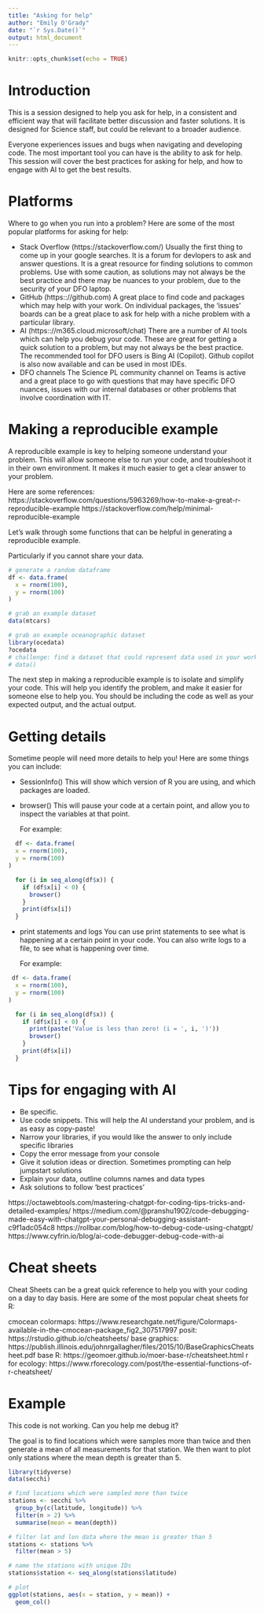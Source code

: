 ```yaml
---
title: "Asking for help"
author: "Emily O'Grady"
date: "`r Sys.Date()`"
output: html_document
---
```


```r
knitr::opts_chunk$set(echo = TRUE)
```

# Introduction
This is a session designed to help you ask for help, in a consistent and efficient way that
will facilitate better discussion and faster solutions. It is designed for Science
staff, but could be relevant to a broader audience. 

Everyone experiences issues and bugs when navigating and developing code. The most 
important tool you can have is the ability to ask for help. This session will cover
the best practices for asking for help, and how to engage with AI to get the best
results.

# Platforms

Where to go when you run into a problem? Here are some of the most popular platforms
for asking for help:

- Stack Overflow (https://stackoverflow.com/)
  Usually the first thing to come up in your google searches. It is a forum for devlopers to ask
  and answer questions. It is a great resource for finding solutions to common problems.
  Use with some caution, as solutions may not always be the best practice and there may be nuances 
  to your problem, due to the security of your DFO laptop.
- GitHub (https:://github.com)
  A great place to find code and packages which may help with your work. On 
  individual packages, the 'issues' boards can be a great place to ask for
  help with a niche problem with a particular library.
- AI (https:://m365.cloud.microsoft/chat)
  There are a number of AI tools which can help you debug your code. These are
  great for getting a quick solution to a problem, but may not always be the best
  practice. The recommended tool for DFO users is Bing AI (Copilot). Github copilot
  is also now available and can be used in most IDEs. 
- DFO channels
  The Science PL community channel on Teams is active and a great place to go with 
  questions that may have specific DFO nuances, issues with our internal databases
  or other problems that involve coordination with IT. 


# Making a reproducible example

A reproducible example is key to helping someone understand your problem. 
This will allow someone else to run your code, and troubleshoot it in their own environment. 
It makes it much easier to get a clear answer to your problem.

Here are some references:
https://stackoverflow.com/questions/5963269/how-to-make-a-great-r-reproducible-example
https://stackoverflow.com/help/minimal-reproducible-example

Let's walk through some functions that can be helpful in generating a reproducible example.

Particularly if you cannot share your data. 

```r
# generate a random dataframe
df <- data.frame(
  x = rnorm(100),
  y = rnorm(100)
)

# grab an example dataset
data(mtcars)

# grab an example oceanographic dataset
library(ocedata)
?ocedata
# challenge: find a dataset that could represent data used in your work
# data()

```
The next step in making a reproducible example is to isolate and simplify your code.
This will help you identify the problem, and make it easier for someone else to help you.
You should be including the code as well as your expected output, and the actual output.



# Getting details

Sometime people will need more details to help you! Here are some things you can include:

- SessionInfo()
  This will show which version of R you are using, and which packages are loaded.
  
- browser()
  This will pause your code at a certain point, and allow you to inspect the variables at that point.
  
  For example:
  
```r
  df <- data.frame(
  x = rnorm(100),
  y = rnorm(100)
)

  for (i in seq_along(df$x)) {
    if (df$x[i] < 0) {
      browser()
    }
    print(df$x[i])
  }
```
  
- print statements and logs
  You can use print statements to see what is happening at a certain point in your code.
  You can also write logs to a file, to see what is happening over time.
  
  For example:
  
```r
 df <- data.frame(
  x = rnorm(100),
  y = rnorm(100)
)

  for (i in seq_along(df$x)) {
    if (df$x[i] < 0) {
      print(paste('Value is less than zero! (i = ', i, ')'))
      browser()
    }
    print(df$x[i])
  }

```

# Tips for engaging with AI
- Be specific.
- Use code snippets. This will help the AI understand your problem, and is as easy as copy-paste!
- Narrow your libraries, if you would like the answer to only include specific libraries
- Copy the error message from your console
- Give it solution ideas or direction. Sometimes prompting can help
  jumpstart solutions
- Explain your data, outline columns names and data types
- Ask solutions to follow 'best practices'


https://octawebtools.com/mastering-chatgpt-for-coding-tips-tricks-and-detailed-examples/
https://medium.com/@pranshu1902/code-debugging-made-easy-with-chatgpt-your-personal-debugging-assistant-c9f1adc054c8
https://rollbar.com/blog/how-to-debug-code-using-chatgpt/
https://www.cyfrin.io/blog/ai-code-debugger-debug-code-with-ai



# Cheat sheets

Cheat Sheets can be a great quick reference to help you with your coding
on a day to day basis. Here are some of the most popular cheat sheets for R:

cmocean colormaps: https://www.researchgate.net/figure/Colormaps-available-in-the-cmocean-package_fig2_307517997
posit: https://rstudio.github.io/cheatsheets/
base graphics: https://publish.illinois.edu/johnrgallagher/files/2015/10/BaseGraphicsCheatsheet.pdf
base R: https://geomoer.github.io/moer-base-r/cheatsheet.html
r for ecology: https://www.rforecology.com/post/the-essential-functions-of-r-cheatsheet/

# Example

This code is not working. Can you help me debug it?

The goal is to find locations which were samples more than twice and 
then generate a mean of all measurements for that station. We then want to plot
only stations where the mean depth is greater than 5.

```r
library(tidyverse)
data(secchi)

# find locations which were sampled more than twice
stations <- secchi %>%
  group_by(c(latitude, longitude)) %>%
  filter(n > 2) %>%
  summarise(mean = mean(depth))

# filter lat and lon data where the mean is greater than 5
stations <- stations %>%
  filter(mean > 5)

# name the stations with unique IDs
stations$station <- seq_along(stations$latitude)

# plot
ggplot(stations, aes(x = station, y = mean)) +
  geom_col()


```
